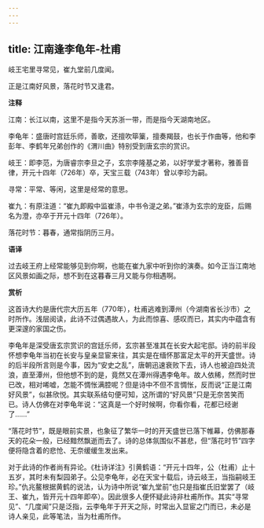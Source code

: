 ```yaml
---
---
---
```

title: 江南逢李龟年-杜甫
---

岐王宅里寻常见，崔九堂前几度闻。

正是江南好风景，落花时节又逢君。

**注释**

江南：长江以南，这里不是指今天苏浙一带，而是指今天湖南地区。

李龟年：盛唐时宫廷乐师，善歌，还擅吹筚篥，擅奏羯鼓，也长于作曲等，他和李彭年、李鹤年兄弟创作的《渭川曲》特别受到唐玄宗的赏识。

岐王：即李范，为唐睿宗李旦之子，玄宗李隆基之弟，以好学爱才著称，雅善音律，开元十四年（726年）卒，天宝三载（743年）曾以李珍为嗣。

寻常：平常、等闲，这里是经常的意思。

崔九：有原注道：“崔九即殿中监崔涤，中书令湜之弟。”崔涤为玄宗的宠臣，后赐名为澄，亦卒于开元十四年（726年）。

落花时节：暮春，通常指阴历三月。

**语译**

过去岐王府上经常能够见到你啊，也能在崔九家中听到你的演奏。如今正当江南地区风景如画之际，想不到在这暮春三月又能与你相遇啊。

**赏析**

这首诗大约是唐代宗大历五年（770年），杜甫逃难到潭州（今湖南省长沙市）之时所作。浅层阅读，此诗不过偶遇故人，为此而惊喜、感叹而已，其实内中蕴含有更深邃的家国之伤。

李龟年是深受唐玄宗赏识的宫廷乐师，玄宗甚至准其在长安大起宅邸。诗的前半段怀想李龟年当初在长安与皇亲显宦来往，其实是在缅怀那富足太平的开天盛世。诗的后半段所言则是今事，因为“安史之乱”，唐朝迅速衰败下去，诗人也被迫四处流浪，直至潭州，但他想不到的是，竟然又在潭州得遇李龟年。故人依稀，然而时世已改，相对唏嘘，怎能不惆怅满腔呢？但是诗中不但不言惆怅，反而说“正是江南好风景”，似甚欣悦。其实联系结句便可知，这所谓的“好风景”只是无奈苦笑而已。诗人仿佛在对李龟年说：“这真是一个好时候啊，你看你看，花都已经谢了……”

“落花时节”，既是眼前实景，也象征了繁华一时的开天盛世已落下帷幕，仿佛那春天的花朵一般，已经黯然飘逝而去了。诗的总体氛围似不甚悲，但“落花时节”四字便将隐含着的悲怆、无奈缓缓生发出来。

对于此诗的作者尚有异论。《杜诗详注》引黄鹤语：“开元十四年，公（杜甫）止十五岁，其时未有梨园弟子。公见李龟年，必在天宝十载后，诗云岐王，当指嗣岐王珍。”仇兆鳌根据黄鹤的说法，认为诗中所说“崔九堂前”也只是指崔氏旧堂罢了（岐王、崔九，皆开元十四年即卒）。因此很多人便怀疑此诗非杜甫所作。其实“寻常见”、“几度闻”只是泛指，云李龟年于开天之际，时常出入显宦之门而已，未必是诗人亲见，此等笔法，当为杜甫所作。